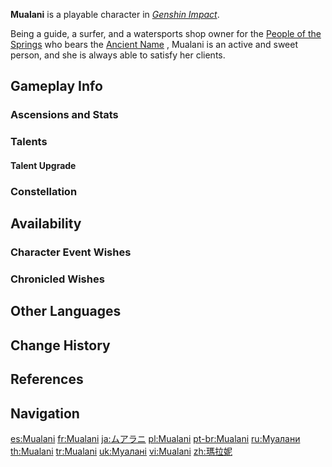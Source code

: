 {{CharacterTabs}}
{{About|the playable character|the [[Genius Invokation TCG]] Character Card|Mualani (Character Card)}}
{{Character Infobox
|image            = <gallery>
Mualani Card.png|Card
Character Mualani Full Wish.png|Wish
Character Mualani Game.png|In-Game
</gallery>

<!--Playable Character Information-->
|type             = Playable
|quality          = 5
|weapon           = Catalyst
|element          = Hydro

<!--Character Information-->
|name             = Mualani
|birthday         = August 3rd
|constellation    = Phoca Neomonachus
|region           = Natlan
|affiliation      = People of the Springs
|affiliationLabel = Meztli
|affiliation2     = Leisurely Puffer
|dish             = Pass the Luck
|namecard         = Mualani: Sharky
|obtain           = * [[Sharktacular Surfari|Event Wish &mdash; Sharktacular Surfari]]
|obtainType       = Event-Exclusive
|event_name       = Sharktacular Surfari
|releaseDate      = 2024-08-28

<!--Titles-->
|title            = Splish-Splash Wavechaser
|title2           = Meztli Guide
|ancestry         = 

<!--Voice Actors-->
|voiceEN          = {{w|Cassandra Lee Morris}}<ref name="A Name Forged in Flames desc">YouTube: [https://youtu.be/O2ATH__rtQo Ignition Teaser: A Name Forged in Flames] (Video Description)</ref>
|voiceCN          = [https://zh.moegirl.org.cn/王晓彤 Wang Xiaotong ({{zh|王晓彤}})]<ref name="A Name Forged in Flames ZH desc">Bilibili: [https://www.bilibili.com/video/BV1RZ421K7CT/ {{zh|《原神》引燃PV——「以燔燎铸名」}}] (Video Description)</ref>
|voiceJP          = {{w|Nao Tōyama|Toyama Nao ({{ja|東山奈央}})}}<ref name="Mualani-Kachina-Kinich-Ajaw KR JP VA">Twitter: [https://x.com/genshinimpactkr/status/1811613806042185974 KR & JP VA Announcement]</ref>
|voiceKR          = {{w|ko:김도희_(성우)|Kim Do-hee ({{ko|김도희}})}}<ref name="Mualani-Kachina-Kinich-Ajaw KR JP VA"/>
}}
'''Mualani''' is a playable {{Hydro}} character in ''[[Genshin Impact]]''.

Being a guide, a surfer, and a watersports shop owner for the [[Meztli|People of the Springs]] who bears the [[Ancient Name]] {{Ancient Name|UMJ|'''Umoja'''|bearer=1}}, Mualani is an active and sweet person, and she is always able to satisfy her clients.

==Gameplay Info==
===Ascensions and Stats===
{{Character Ascensions and Stats}}

===Talents===
{{Talent Table}}

====Talent Upgrade====
{{Talent Upgrade}}

===Constellation===
{{Constellation Table}}

==Availability==
===Character Event Wishes===
{{Featured}}

===Chronicled Wishes===
{{Featured|chronicled=1}}

==Other Languages==
{{Other Languages
|default_hidden = 1
|en       = Mualani
|zhs      = 玛拉妮
|zhs_rm   = Mălānī
|zht      = 瑪拉妮
|zht_rm   = Mălāní
|ja       = ムアラニ
|ja_rm    = Muarani
|ko       = 말라니
|es       = Mualani
|fr       = Mualani
|ru       = Муалани
|th       = Mualani
|vi       = Mualani
|de       = Mualani
|id       = Mualani
|pt       = Mualani
|tr       = Mualani
|it       = Mualani
}}

==Change History==
{{Change History|5.0}}

==References==
{{Reflist}}

==Navigation==
{{Character Navbox}}

[[es:Mualani]]
[[fr:Mualani]]
[[ja:ムアラニ]]
[[pl:Mualani]]
[[pt-br:Mualani]]
[[ru:Муалани]]
[[th:Mualani]]
[[tr:Mualani]]
[[uk:Муалані]]
[[vi:Mualani]]
[[zh:瑪拉妮]]